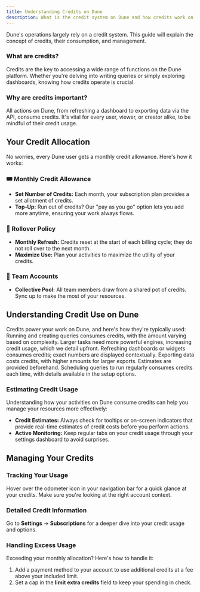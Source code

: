 ```yaml
---
title: Understanding Credits on Dune
description: What is the credit system on Dune and how credits work on Dune
---
```


Dune's operations largely rely on a credit system. This guide will explain the concept of credits, their consumption, and management.

### What are credits?
Credits are the key to accessing a wide range of functions on the Dune platform. Whether you're delving into writing queries or simply exploring dashboards, knowing how credits operate is crucial.

### Why are credits important?
All actions on Dune, from refreshing a dashboard to exporting data via the API, consume credits. It's vital for every user, viewer, or creator alike, to be mindful of their credit usage.

## Your Credit Allocation

No worries, every Dune user gets a monthly credit allowance. Here's how it works:

### 🎟️ Monthly Credit Allowance
- **Set Number of Credits:** Each month, your subscription plan provides a set allotment of credits.
- **Top-Up:** Run out of credits? Our "pay as you go" option lets you add more anytime, ensuring your work always flows.

### 🔄 Rollover Policy
- **Monthly Refresh:** Credits reset at the start of each billing cycle; they do not roll over to the next month.
- **Maximize Use:** Plan your activities to maximize the utility of your credits.

### 👥 Team Accounts
- **Collective Pool:** All team members draw from a shared pot of credits. Sync up to make the most of your resources.


## Understanding Credit Use on Dune
Credits power your work on Dune, and here's how they're typically used:
<CardGroup cols={2}>
  <Card title="Queries" icon="clipboard-question" href="web-app/query-editor/query-window">
    Running and creating queries consumes credits, with the amount varying based on complexity.
  </Card>
  <Card title="Engine Power" icon="gauge" href="/query-engine/query-executions#query-engine-size">
    Larger tasks need more powerful engines, increasing credit usage, which we detail upfront.
  </Card>
  <Card title="Refreshes" icon="arrows-rotate" href="/web-app/dashboards#keeping-your-dashboard-up-to-date">
    Refreshing dashboards or widgets consumes credits; exact numbers are displayed contextually.
  </Card>
  <Card title="Exports" icon="file-export" href="/learning/how-tos/export-data-out">
    Exporting data costs credits, with higher amounts for larger exports. Estimates are provided beforehand.
  </Card>
  <Card title="Auto-Runs" icon="timer" href="/web-app/query-editor/query-scheduler">
    Scheduling queries to run regularly consumes credits each time, with details available in the setup options.
  </Card>
</CardGroup>

### Estimating Credit Usage
Understanding how your activities on Dune consume credits can help you manage your resources more effectively:
- **Credit Estimates:** Always check for tooltips or on-screen indicators that provide real-time estimates of credit costs before you perform actions.
- **Active Monitoring:** Keep regular tabs on your credit usage through your settings dashboard to avoid surprises.

## Managing Your Credits

### Tracking Your Usage
Hover over the odometer icon in your navigation bar for a quick glance at your credits. Make sure you're looking at the right account context.

### Detailed Credit Information
Go to **Settings** → **Subscriptions** for a deeper dive into your credit usage and options.

### Handling Excess Usage
Exceeding your monthly allocation? Here's how to handle it:
1. Add a payment method to your account to use additional credits at a fee above your included limit.
2. Set a cap in the **limit extra credits** field to keep your spending in check.